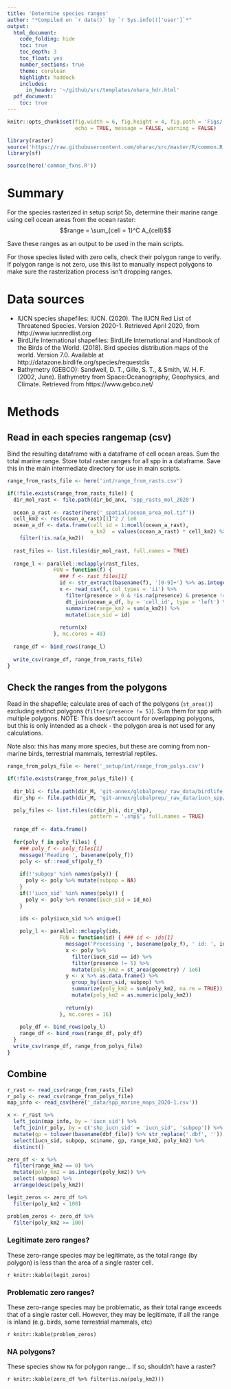 ```yaml
---
title: 'Determine species ranges'
author: "*Compiled on `r date()` by `r Sys.info()['user']`*"
output: 
  html_document:
    code_folding: hide
    toc: true
    toc_depth: 3
    toc_float: yes
    number_sections: true
    theme: cerulean
    highlight: haddock
    includes: 
      in_header: '~/github/src/templates/ohara_hdr.html'
  pdf_document:
    toc: true
---
```


``` r

knitr::opts_chunk$set(fig.width = 6, fig.height = 4, fig.path = 'Figs/',
                      echo = TRUE, message = FALSE, warning = FALSE)

library(raster)
source('https://raw.githubusercontent.com/oharac/src/master/R/common.R')  ###
library(sf)

source(here('common_fxns.R'))

```

# Summary

For the species rasterized in setup script 5b, determine their marine range using cell ocean areas from the ocean raster:
$$range = \sum_{cell = 1}^C A_{cell}$$

Save these ranges as an output to be used in the main scripts.

For those species listed with zero cells, check their polygon range to verify.  If polygon range is not zero, use this list to manually inspect polygons to make sure the rasterization process isn't dropping ranges.

# Data sources

* IUCN species shapefiles:  IUCN. (2020). The IUCN Red List of Threatened Species. Version 2020-1. Retrieved April 2020, from http://www.iucnredlist.org
* BirdLife International shapefiles: BirdLife International and Handbook of the Birds of the World. (2018). Bird species distribution maps of the world. Version 7.0. Available at http://datazone.birdlife.org/species/requestdis
* Bathymetry (GEBCO): Sandwell, D. T., Gille, S. T., & Smith, W. H. F. (2002, June). Bathymetry from Space:Oceanography, Geophysics, and Climate. Retrieved from https://www.gebco.net/


# Methods

## Read in each species rangemap (csv)

Bind the resulting dataframe with a dataframe of cell ocean areas.  Sum the total marine range.  Store total raster ranges for all spp in a dataframe.  Save this in the main intermediate directory for use in main scripts.

```r
range_from_rasts_file <- here('int/range_from_rasts.csv')

if(!file.exists(range_from_rasts_file)) {
  dir_mol_rast <- file.path(dir_bd_anx, 'spp_rasts_mol_2020')
  
  ocean_a_rast <- raster(here('_spatial/ocean_area_mol.tif'))
  cell_km2 <- res(ocean_a_rast)[1]^2 / 1e6
  ocean_a_df <- data.frame(cell_id = 1:ncell(ocean_a_rast),
                           a_km2  = values(ocean_a_rast) * cell_km2) %>%
    filter(!is.na(a_km2))
    
  rast_files <- list.files(dir_mol_rast, full.names = TRUE)
  
  range_l <- parallel::mclapply(rast_files,
               FUN = function(f) {
                 ### f <- rast_files[1]
                 id <- str_extract(basename(f), '[0-9]+') %>% as.integer()
                 x <- read_csv(f, col_types = 'ii') %>%
                   filter(presence > 0 & !is.na(presence) & presence != 5) %>%
                   dt_join(ocean_a_df, by = 'cell_id', type = 'left') %>%
                   summarize(range_km2 = sum(a_km2)) %>%
                   mutate(iucn_sid = id)
                 
                 return(x)
               }, mc.cores = 40)
                              
  range_df <- bind_rows(range_l)
  
  write_csv(range_df, range_from_rasts_file)
}
```

## Check the ranges from the polygons

Read in the shapefile; calculate area of each of the polygons (`st_area()`) excluding extinct polygons (`filter(presence != 5)`).  Sum them for spp with multiple polygons.  NOTE: This doesn't account for overlapping polygons, but this is only intended as a check - the polygon area is not used for any calculations.

Note also: this has many more species, but these are coming from non-marine birds, terrestrial mammals, terrestrial reptiles.

```r
range_from_polys_file <- here('_setup/int/range_from_polys.csv')

if(!file.exists(range_from_polys_file)) {
  
  dir_bli <- file.path(dir_M, 'git-annex/globalprep/_raw_data/birdlife_intl/d2019')
  dir_shp <- file.path(dir_M, 'git-annex/globalprep/_raw_data/iucn_spp/d2020-1')

  poly_files <- list.files(c(dir_bli, dir_shp), 
                           pattern = '.shp$', full.names = TRUE)
  
  range_df <- data.frame()
  
  for(poly_f in poly_files) {
    ### poly_f <- poly_files[1]
    message('Reading ', basename(poly_f))
    poly <- sf::read_sf(poly_f) 
    
    if(!'subpop' %in% names(poly)) {
      poly <- poly %>% mutate(subpop = NA)
    }
    if(!'iucn_sid' %in% names(poly)) {
      poly <- poly %>% rename(iucn_sid = id_no)
    }
    
    ids <- poly$iucn_sid %>% unique()

    poly_l <- parallel::mclapply(ids, 
                 FUN = function(id) { ### id <- ids[1]
                   message('Processing ', basename(poly_f), ' id: ', id)
                   x <- poly %>%
                     filter(iucn_sid == id) %>%
                     filter(presence != 5) %>%
                     mutate(poly_km2 = st_area(geometry) / 1e6)
                   y <- x %>% as.data.frame() %>%
                     group_by(iucn_sid, subpop) %>%
                     summarize(poly_km2 = sum(poly_km2, na.rm = TRUE)) %>%
                     mutate(poly_km2 = as.numeric(poly_km2))
                   
                   return(y)
                 }, mc.cores = 16)
    
    poly_df <- bind_rows(poly_l)
    range_df <- bind_rows(range_df, poly_df)
  }
  write_csv(range_df, range_from_polys_file)
}
```

## Combine 

```r
r_rast <- read_csv(range_from_rasts_file)
r_poly <- read_csv(range_from_polys_file)
map_info <- read_csv(here('_data/spp_marine_maps_2020-1.csv'))

x <- r_rast %>%
  left_join(map_info, by = 'iucn_sid') %>%
  left_join(r_poly, by = c('shp_iucn_sid' = 'iucn_sid', 'subpop')) %>%
  mutate(gp = tolower(basename(dbf_file)) %>% str_replace('.dbf', '')) %>%
  select(iucn_sid, subpop, sciname, gp, range_km2, poly_km2) %>%
  distinct()

zero_df <- x %>%
  filter(range_km2 == 0) %>%
  mutate(poly_km2 = as.integer(poly_km2)) %>%
  select(-subpop) %>%
  arrange(desc(poly_km2))

legit_zeros <- zero_df %>%
  filter(poly_km2 < 100)

problem_zeros <- zero_df %>%
  filter(poly_km2 >= 100)
```

### Legitimate zero ranges?

These zero-range species may be legitimate, as the total range (by polygon) is less than the area of a single raster cell.

`r knitr::kable(legit_zeros)`

### Problematic zero ranges?

These zero-range species may be problematic, as their total range exceeds that of a single raster cell.  However, they may be legitimate, if all the range is inland (e.g. birds, some terrestrial mammals, etc)

`r knitr::kable(problem_zeros)`

### NA polygons?

These species show `NA` for polygon range... if so, shouldn't have a raster?

`r knitr::kable(zero_df %>% filter(is.na(poly_km2)))`